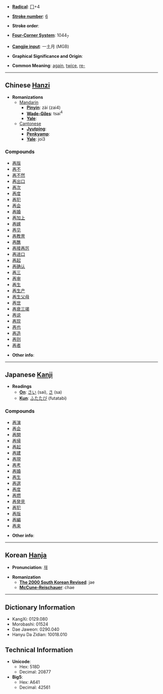 * '''[[Wiktionary:Chinese radical index| Radical]]''': [[Wiktionary:Chinese radical index 冂|冂]]+4

* '''[[Wiktionary:Chinese total strokes index|Stroke number]]''': [[Wiktionary:Chinese total strokes index 6|6]]

* '''Stroke order''': 

* '''[[Wiktionary:Chinese four corner index|Four-Corner System]]''': 1044<sub>7</sub>

* '''[[Wiktionary:Chinese Cangjie index|Cangjie input]]''': 一土月 (MGB)

* '''Graphical Significance and Origin''': 

* '''Common Meaning''': [[again]], [[twice]], [[re-]]

----

== Chinese [[Hanzi]] ==

* '''Romanizations'''
** [[Mandarin]]
*** '''[[Pinyin]]''': zài (zai4)
*** '''[[Wade-Giles]]''': tsai<sup>4</sup>
*** '''[[Yale]]''': 
**[[Cantonese]]
***'''[[Jyutping]]''':
***'''[[Penkyamp]]''': 
***'''[[Yale]]''': joi3

===Compounds===
*[[再版]]
*[[再不]]
*[[再不然]]
*[[再出口]]
*[[再次]]
*[[再度]]
*[[再犯]]
*[[再会]]
*[[再婚]]
*[[再加上]]
*[[再嫁]]
*[[再见]]
*[[再教育]]
*[[再醮]]
*[[再接再厉]]
*[[再进口]]
*[[再起]]
*[[再确认]]
*[[再三]]
*[[再审]]
*[[再生]]
*[[再生产]]
*[[再生父母]]
*[[再世]]
*[[再衰三竭]]
*[[再说]]
*[[再现]]
*[[再也]]
*[[再造]]
*[[再则]]
*[[再者]]

* '''Other info''': 

----

== Japanese [[Kanji]] ==

* '''Readings'''
** '''[[On]]''': [[さい]] (sai), [[さ]] (sa)
** '''[[Kun]]''': [[ふたたび]] (futatabi)

===Compounds===
*[[再演]]
*[[再会]]
*[[再開]]
*[[再帰]]
*[[再起]]
*[[再建]]
*[[再現]]
*[[再考]]
*[[再婚]]
*[[再生]]
*[[再選]]
*[[再度]]
*[[再燃]]
*[[再発見]]
*[[再犯]]
*[[再版]]
*[[再編]]
*[[再来]]

* '''Other info''':  

----

== Korean [[Hanja]] ==

* '''Pronunciation''': [[재]]

* '''Romanization'''
** '''[[The 2000 South Korean Revised Romanization|The 2000 South Korean Revised]]''': jae
** '''[[McCune-Reischauer]]''': chae

----

== Dictionary Information ==

* KangXi: 0129.080
* Morobashi: 01524
* Dae Jaweon: 0290.040
* Hanyu Da Zidian: 10018.010

== Technical Information ==

* '''Unicode''':
** Hex: 518D
** Decimal: 20877
* '''Big5''':
** Hex: A641
** Decimal: 42561